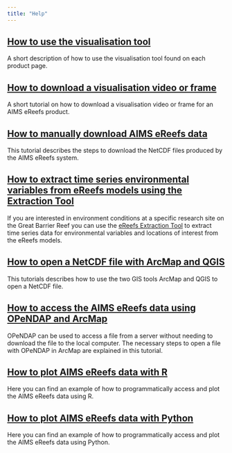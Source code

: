 ```yaml
---
title: "Help"
---
```


## [How to use the visualisation tool](./how-to-use-the-visualisation-tool/index.qmd)

A short description of how to use the visualisation tool found on each product page.

## [How to download a visualisation video or frame](./how-to-download-video-or-image/index.qmd)

A short tutorial on how to download a visualisation video or frame for an AIMS eReefs product.

## [How to manually download AIMS eReefs data](./how-to-manually-download-aims-ereefs-data/index.qmd)

This tutorial describes the steps to download the NetCDF files produced by the AIMS eReefs system.
    
## [How to extract time series environmental variables from eReefs models using the Extraction Tool](./how-to-extract-data-using-the-extraction-tool/index.qmd)

If you are interested in environment conditions at a specific research site on the Great Barrier Reef you can use the [eReefs Extraction Tool](https://extraction.ereefs.aims.gov.au/?_gl=1*g1xjkd*_ga*OTM5OTM3MTMzLjE2NjczNTcwNzg.*_ga_6SSTNBNHXG*MTY5MjE1MDkyOS4zNy4xLjE2OTIxNTM2ODEuMC4wLjA.) to extract time series data for environmental variables and locations of interest from the eReefs models.
    
## [How to open a NetCDF file with ArcMap and QGIS](./how-to-open-a-NetCDF-file-with-ArcMap-and-QGIS/index.qmd)

This tutorials describes how to use the two GIS tools ArcMap and QGIS to open a NetCDF file.
    
## [How to access the AIMS eReefs data using OPeNDAP and ArcMap](how-to-access-the-aims-ereefs-data-using-opendap-and-arcmap/index.qmd)

OPeNDAP can be used to access a file from a server without needing to download the file to the local computer. The necessary steps to open a file with OPeNDAP in ArcMap are explained in this tutorial.

## [How to plot AIMS eReefs data with R](how-to-plot-aims-ereefs-data-with-r/index.qmd)

Here you can find an example of how to programmatically access and plot the AIMS eReefs data using R.

## [How to plot AIMS eReefs data with Python](how-to-plot-aims-ereefs-data-with-python/index.qmd)
    
Here you can find an example of how to programmatically access and plot the AIMS eReefs data using Python.
